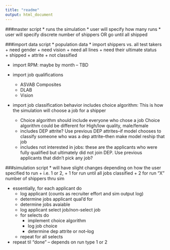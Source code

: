 ```yaml
---
title: "readme"
output: html_document
---
```



###master script
* runs the simulation
* user will specify how many runs
* user will specify discrete number of shippers OR go until all shipped

###import data script
* population data
* import shippers vs. all test takers
    + need gender
    + need vision
    + need all lines
    + need their ultimate status  
        + shipped
        + attrite
        + not classified

* import RPM:  maybe by month -- TBD

* import job qualifications
    + ASVAB Composites
    + DLAB
    + Vision

* import job classification behavior
includes choice algorithm:  This is how the simulation will choose a job for a shipper
    + Choice algorithm should include everyone who chose a job
Choice algorithm could be different for High/low quality, male/female
    + includes DEP attrite?
Use previous DEP attrites--if model chooses to classify someone who was a dep attrite--then make model reship that job
    + includes not interested in jobs:  these are the applicants who were fully qualified but ultimately did not join DEP. Use previous applicants that didn't pick any job?

###simulation script
* will have slight changes depending on how the user specified to run
    + i.e. 1 or 2, 
    + 1 for run until all jobs classified 
    + 2 for run "X" number of shippers thru sim

* essentially, for each applicant do
    + log applicant (counts as recruiter effort and sim output log)
    + determine jobs applicant qual'd for
    + determine jobs avaiable
    + log applicant select job/non-select job
    + for selects do
        + implement choice algorithm
        + log job choice
        + determine dep attrite or not--log
    + repeat for all selects

* repeat til "done" -- depends on run type 1 or 2
